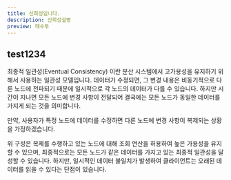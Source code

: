 ```yaml
---
title: 신희성입니다.
description: 신희성설명
preview: 태수투
---
```


## test1234
최종적 일관성(Eventual Consistency) 이란 분산 시스템에서 고가용성을 유지하기 위해서 사용하는 일관성 모델입니다. 데이터가 수정되면, 그 변경 내용은 비동기적으로 다른 노드에 전파되기 때문에 일시적으로 각 노드의 데이터가 다를 수 있습니다. 하지만 시간이 지나면 모든 노드에 변경 사항이 전달되어 결국에는 모든 노드가 동일한 데이터를 가지게 되는 것을 의미합니다.

만약, 사용자가 특정 노드에 데이터를 수정하면 다른 노드에 변경 사항이 복제되는 상황을 가정하겠습니다.

위 구성은 복제를 수행하고 있는 노드에 대해 조회 연산을 허용하여 높은 가용성을 유지할 수 있으며, 최종적으로는 모든 노드가 같은 데이터를 가지고 있는 최종적 일관성을 달성할 수 있습니다. 하지만, 일시적인 데이터 불일치가 발생하여 클라이언트는 오래된 데이터를 읽을 수 있다는 단점이 있습니다.




